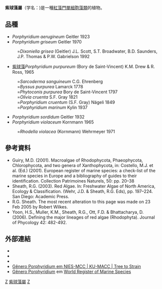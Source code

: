 {{Automatic taxobox
| taxon = Porphyridium
| image = Porphyridium purpureum1.jpg
| image_caption = ''Porphyridium purpureum''
| authority = [[Nägeli|Nägeli]], 1849
| subdivision_ranks = 種
| subdivision = [[#種|見內文]]
}}
'''紫球藻屬'''（学名：{{lang|la|''Porphyridium''}})是一種[[紅藻門|紅藻門]][[單細胞藻類|單細胞藻類]]的植物。

== 品種 ==
*''Porphyridium aerugineum'' Geitler 1923 
*''Porphyridium griseum'' Geitler 1970
:=''Dixoniella grisea'' (Geitler) J.L. Scott, S.T. Broadwater, B.D. Saunders, J.P. Thomas & P.W. Gabrielson 1992
* [[紫球藻|紫球藻]]''Porphyridium purpureum'' (Bory de Saint-Vincent) K.M. Drew & R. Ross, 1965
:=''Sarcoderma sanguineum'' C.G. Ehrenberg
:=''Byssus purpurea'' Lamarck 1778
:=''Phytoconis purpurea'' Bory de Saint-Vincent 1797
:=''Olivia cruenta'' S.F. Gray 1821
:=''Porphyridium cruentum'' (S.F. Gray) Nägeli 1849
:=''Porphyridium marinum'' Kylin 1937
*''Porphyridium sordidum'' Geitler 1932
*''Porphyridium violaceum'' Kornmann 1965  
:=''Rhodella violacea'' (Kornmann) Wehrmeyer 1971

== 參考資料 ==
* Guiry, M.D. (2001). Macroalgae of Rhodophycota, Phaeophycota, Chlorophycota, and two genera of Xanthophycota, in: Costello, M.J. et al. (Ed.) (2001). European register of marine species: a check-list of the marine species in Europe and a bibliography of guides to their identification. Collection Patrimoines Naturels, 50: pp. 20–38
* Sheath, R.G. (2003). Red Algae. In: Freshwater Algae of North America, Ecology & Classification. (Wehr, J.D. & Sheath, R.G. Eds), pp. 197–224. San Diego: Academic Press.
* R.G. Sheath. The most recent alteration to this page was made on 23 Feb 2005 by Robert Wilkes.
* Yoon, H.S., Muller, K.M., Sheath, R.G., Ott, F.D. & Bhattacharya, D. (2006). Defining the major lineages of red algae (Rhodophyta). Journal of Phycology 42: 482-492.
{{reflist}}

== 外部連結 ==
* {{AlgaeBase species|33123}}
* {{NCBI|id=2791}}
* {{ITIS|id=11460}}
* [http://mcc.nies.go.jp/genusList.do?genus=Porphyridium Gênero Porphyridium em NIES-MCC | KU-MACC | Tree to Strain] {{Wayback|url=http://mcc.nies.go.jp/genusList.do?genus=Porphyridium |date=20210117164807 }}
* [http://www.marinespecies.org/aphia.php?p=taxdetails&id=144227 Gênero Porphyridium] {{Wayback|url=http://www.marinespecies.org/aphia.php?p=taxdetails&id=144227 |date=20191102124750 }} em [http://www.marinespecies.org/index.php World Register of Marine Species ] {{Wayback|url=http://www.marinespecies.org/index.php |date=20210417194216 }} 
{{Taxonbar|from=Q7213812}}

[[Category:紅藻門|Z]]
[[Category:紫球藻屬|]]
[[Category:紫球藻科|Z]]